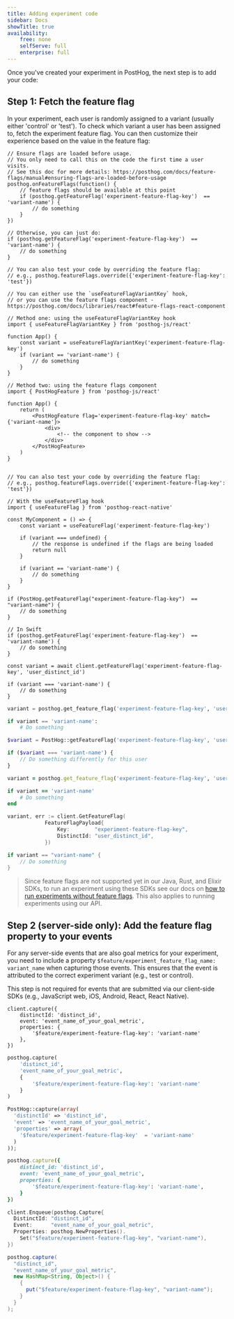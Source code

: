 ```yaml
---
title: Adding experiment code
sidebar: Docs
showTitle: true
availability:
    free: none
    selfServe: full
    enterprise: full
---
```


Once you've created your experiment in PostHog, the next step is to add your code:

## Step 1: Fetch the feature flag

In your experiment, each user is randomly assigned to a variant (usually either 'control' or 'test'). To check which variant a user has been assigned to, fetch the experiment feature flag. You can then customize their experience based on the value in the feature flag:

<MultiLanguage>

```js-web
// Ensure flags are loaded before usage.
// You only need to call this on the code the first time a user visits.
// See this doc for more details: https://posthog.com/docs/feature-flags/manual#ensuring-flags-are-loaded-before-usage
posthog.onFeatureFlags(function() {
    // feature flags should be available at this point
    if (posthog.getFeatureFlag('experiment-feature-flag-key')  == 'variant-name') {
        // do something
    }
})

// Otherwise, you can just do:
if (posthog.getFeatureFlag('experiment-feature-flag-key')  == 'variant-name') {
    // do something
}

// You can also test your code by overriding the feature flag:
// e.g., posthog.featureFlags.override({'experiment-feature-flag-key': 'test'})
```

```react
// You can either use the `useFeatureFlagVariantKey` hook,
// or you can use the feature flags component - https://posthog.com/docs/libraries/react#feature-flags-react-component

// Method one: using the useFeatureFlagVariantKey hook
import { useFeatureFlagVariantKey } from 'posthog-js/react'

function App() {
    const variant = useFeatureFlagVariantKey('experiment-feature-flag-key')
    if (variant == 'variant-name') {
        // do something
    }
}

// Method two: using the feature flags component
import { PostHogFeature } from 'posthog-js/react'

function App() {
    return (
        <PostHogFeature flag='experiment-feature-flag-key' match={'variant-name'}>
            <div>
                <!-- the component to show -->
            </div>
        </PostHogFeature>
    )
}


// You can also test your code by overriding the feature flag:
// e.g., posthog.featureFlags.override({'experiment-feature-flag-key': 'test'})
```

```react-native
// With the useFeatureFlag hook
import { useFeatureFlag } from 'posthog-react-native'

const MyComponent = () => {
    const variant = useFeatureFlag('experiment-feature-flag-key')

    if (variant === undefined) {
        // the response is undefined if the flags are being loaded
        return null
    }

    if (variant == 'variant-name') {
        // do something
    }
}           
```

```android_kotlin
if (PostHog.getFeatureFlag("experiment-feature-flag-key")  == "variant-name") {
    // do something
}
```

```iOS
// In Swift
if (posthog.getFeatureFlag('experiment-feature-flag-key')  == 'variant-name') {
    // do something
}
```

```node
const variant = await client.getFeatureFlag('experiment-feature-flag-key', 'user_distinct_id')

if (variant === 'variant-name') {
    // do something
}
```

```python
variant = posthog.get_feature_flag('experiment-feature-flag-key', 'user_distinct_id')

if variant == 'variant-name':
    # Do something
```

```php
$variant = PostHog::getFeatureFlag('experiment-feature-flag-key', 'user_distinct_id')

if ($variant === 'variant-name') {
    // Do something differently for this user
}
```

```ruby
variant = posthog.get_feature_flag('experiment-feature-flag-key', 'user_distinct_id')

if variant == 'variant-name'
    # Do something 
end
```

```go
variant, err := client.GetFeatureFlag(
            FeatureFlagPayload{
                Key:        "experiment-feature-flag-key",
                DistinctId: "user_distinct_id",
            })

if variant == "variant-name" {
    // Do something
}
```
</MultiLanguage>

> Since feature flags are not supported yet in our Java, Rust, and Elixir SDKs, to run an experiment using these SDKs see our docs on [how to run experiments without feature flags](/docs/experiments/running-experiments-without-feature-flags). This also applies to running experiments using our API.

## Step 2 (server-side only): Add the feature flag property to your events 

For any server-side events that are also goal metrics for your experiment, you need to include a property `$feature/experiment_feature_flag_name: variant_name` when capturing those events. This ensures that the event is attributed to the correct experiment variant (e.g., test or control).

This step is not required for events that are submitted via our client-side SDKs (e.g., JavaScript web, iOS, Android, React, React Native).

<MultiLanguage>

```node
client.capture({
    distinctId: 'distinct_id',
    event: 'event_name_of_your_goal_metric',
    properties: {
        '$feature/experiment-feature-flag-key': 'variant-name'
    },
})
```

```python
posthog.capture(
    'distinct_id',
    'event_name_of_your_goal_metric',
    {
        '$feature/experiment-feature-flag-key': 'variant-name'
    }
)
```

```php
PostHog::capture(array(
  'distinctId' => 'distinct_id',
  'event' => 'event_name_of_your_goal_metric',
  'properties' => array(
    '$feature/experiment-feature-flag-key'  = 'variant-name'
  )
));
```

```ruby
posthog.capture({
    distinct_id: 'distinct_id',
    event: 'event_name_of_your_goal_metric',
    properties: {
        '$feature/experiment-feature-flag-key': 'variant-name',
    }
})
```

```go
client.Enqueue(posthog.Capture{
  DistinctId: "distinct_id",
  Event:      "event_name_of_your_goal_metric",
  Properties: posthog.NewProperties().
    Set("$feature/experiment-feature-flag-key", "variant-name"),
})
```

```java
posthog.capture(
  "distinct_id",
  "event_name_of_your_goal_metric",
  new HashMap<String, Object>() {
    {
      put("$feature/experiment-feature-flag-key", "variant-name");
    }
  }
);
```

</MultiLanguage>